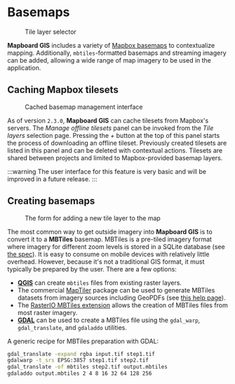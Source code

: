 
# Basemaps

<Figure
  src="/docs/basemaps/tile-layer-selector.png"
  width={280}
  className="right"
>Tile layer selector</Figure>

**Mapboard GIS** includes a variety of [Mapbox basemaps](https://www.mapbox.com/maps)
to contextualize mapping.
Additionally, `mbtiles`-formatted basemaps and streaming imagery can be added,
allowing a wide range of map imagery to be used in the application.

## Caching Mapbox tilesets

<Figure src="/docs/basemaps/offline-tilesets.jpg" width={280} className="right"
>Cached basemap management interface</Figure>

As of version `2.3.0`, **Mapboard GIS** can cache tilesets from Mapbox's servers.
The _Manage offline tilesets_ panel can be invoked from the _Tile layers_ selection
page. Pressing the _+_ button at the top of this panel starts the process of downloading
an offline tileset. Previously created tilesets are listed in this panel and can be deleted
with contextual actions. Tilesets are shared between projects and limited to Mapbox-provided
basemap layers.

:::warning
The user interface for this feature is very basic and will be improved in a future release.
:::

## Creating basemaps

<Figure src="/docs/basemaps/new-tile-layer.png" width={280} className="right"
>The form for adding a new tile layer to the map</Figure>

The most common way to get outside imagery into **Mapboard GIS**
is to convert it to a **MBTiles** basemap.
MBTiles is a pre-tiled imagery format where imagery for different zoom levels is stored in a SQLite
database (see [the spec](https://github.com/mapbox/mbtiles-spec/blob/master/1.3/spec.md)).
It is easy to consume on mobile devices with relatively little overhead. However, because
it's not a traditional GIS format, it must typically be
prepared by the user. There are a few options:

- [**QGIS**](https://docs.qgis.org/3.16/en/docs/user_manual/managing_data_source/create_layers.html?highlight=mbtiles#creating-new-layers-from-an-existing-layer)
  can create `mbtiles` files from existing raster layers.
- The commercial [MapTiler](https://www.maptiler.com/s) package can be used to generate MBTiles
  datasets from imagery sources including GeoPDFs (see [this help page](https://support.maptiler.com/i62-geospatial-pdf)).
- The [RasterIO MBTiles extension](https://github.com/mapbox/rio-mbtiles) allows the creation of
  MBTiles files from most raster imagery.
- [**GDAL**](https://gdal.org/drivers/raster/mbtiles.html) can be used to create a MBTiles file using the
  `gdal_warp`, `gdal_translate`, and `gdaladdo` utilities.

A generic recipe for MBTiles preparation with GDAL:

```sh
gdal_translate -expand rgba input.tif step1.tif
gdalwarp -t_srs EPSG:3857 step1.tif step2.tif
gdal_translate -of mbtiles step2.tif output.mbtiles
gdaladdo output.mbtiles 2 4 8 16 32 64 128 256
```

